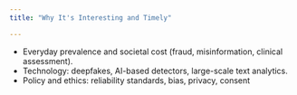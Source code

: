 ```yaml
---
title: "Why It's Interesting and Timely"

---
```


-   Everyday prevalence and societal cost (fraud, misinformation, clinical assessment).
-   Technology: deepfakes, AI-based detectors, large-scale text analytics.
-   Policy and ethics: reliability standards, bias, privacy, consent 
